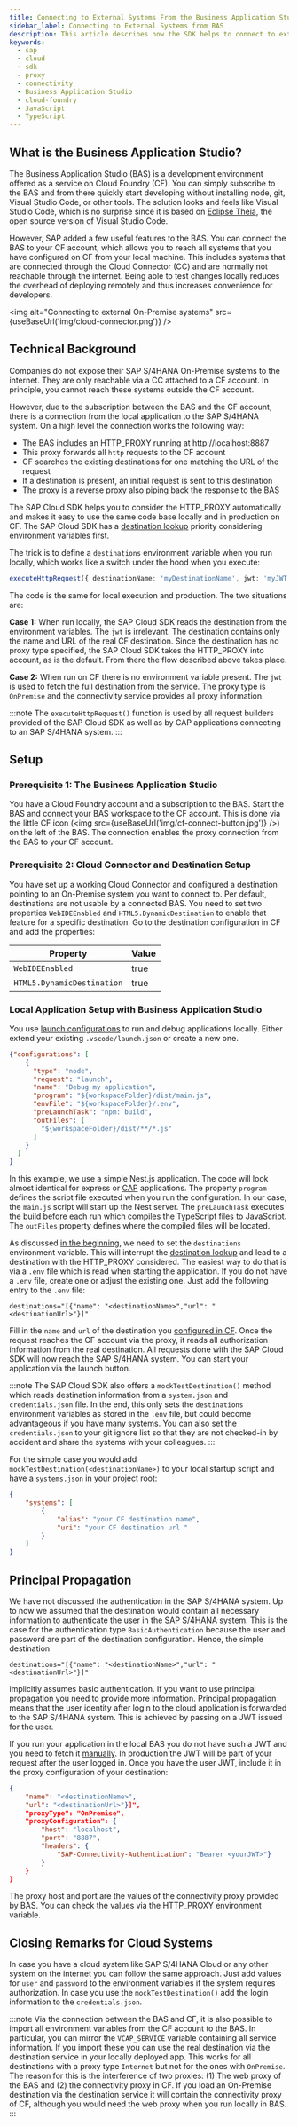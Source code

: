```yaml
---
title: Connecting to External Systems From the Business Application Studio
sidebar_label: Connecting to External Systems from BAS
description: This article describes how the SDK helps to connect to external systems from the Business Application Studio.
keywords:
  - sap
  - cloud
  - sdk
  - proxy
  - connectivity
  - Business Application Studio
  - cloud-foundry
  - JavaScript
  - TypeScript
---
```



## What is the Business Application Studio?

The Business Application Studio (BAS) is a development environment offered as a service on Cloud Foundry (CF).
You can simply subscribe to the BAS and from there quickly start developing without installing node, git, Visual Studio Code, or other tools.
The solution looks and feels like Visual Studio Code, which is no surprise since it is based on [Eclipse Theia](https://theia-ide.org/), the open source version of Visual Studio Code.

However, SAP added a few useful features to the BAS.
You can connect the BAS to your CF account, which allows you to reach all systems that you have configured on CF from your local machine.
This includes systems that are connected through the Cloud Connector (CC) and are normally not reachable through the internet.
Being able to test changes locally reduces the overhead of deploying remotely and thus increases convenience for developers.

<img
  alt="Connecting to external On-Premise systems"
  src={useBaseUrl('img/cloud-connector.png')}
/>

## Technical Background <a name="background"></a>

Companies do not expose their SAP S/4HANA On-Premise systems to the internet.
They are only reachable via a CC attached to a CF account.
In principle, you cannot reach these systems outside the CF account.

However, due to the subscription between the BAS and the CF account, there is a connection from the local application to the SAP S/4HANA system.
On a high level the connection works the following way:

- The BAS includes an HTTP_PROXY running at http://localhost:8887
- This proxy forwards all `http` requests to the CF account
- CF searches the existing destinations for one matching the URL of the request
- If a destination is present, an initial request is sent to this destination
- The proxy is a reverse proxy also piping back the response to the BAS

The SAP Cloud SDK helps you to consider the HTTP_PROXY automatically and makes it easy to use the same code base locally and in production on CF.
The SAP Cloud SDK has a [destination lookup](../features/connectivity/destination) priority considering environment variables first.

The trick is to define a `destinations` environment variable when you run locally, which works like a switch under the hood when you execute:

```ts
executeHttpRequest({ destinationName: 'myDestinationName', jwt: 'myJWT' });
```

The code is the same for local execution and production.
The two situations are:

**Case 1:** When run locally, the SAP Cloud SDK reads the destination from the environment variables.
The `jwt` is irrelevant.
The destination contains only the name and URL of the real CF destination.
Since the destination has no proxy type specified, the SAP Cloud SDK takes the HTTP_PROXY into account, as is the default.
From there the flow described above takes place.

**Case 2:** When run on CF there is no environment variable present.
The `jwt` is used to fetch the full destination from the service.
The proxy type is `OnPremise` and the connectivity service provides all proxy information.

:::note
The `executeHttpRequest()` function is used by all request builders provided of the SAP Cloud SDK as well as by CAP applications connecting to an SAP S/4HANA system.
:::

## Setup

### Prerequisite 1: The Business Application Studio

You have a Cloud Foundry account and a subscription to the BAS.
Start the BAS and connect your BAS workspace to the CF account.
This is done via the little CF icon (<img src={useBaseUrl('img/cf-connect-button.jpg')} />) on the left of the BAS.
The connection enables the proxy connection from the BAS to your CF account.

### Prerequisite 2: Cloud Connector and Destination Setup <a name="CCandDestSetup"></a>

You have set up a working Cloud Connector and configured a destination pointing to an On-Premise system you want to connect to.
Per default, destinations are not usable by a connected BAS.
You need to set two properties `WebIDEEnabled` and `HTML5.DynamicDestination` to enable that feature for a specific destination.
Go to the destination configuration in CF and add the properties:

| Property                   | Value |
| -------------------------- | ----- |
| `WebIDEEnabled`            | true  |
| `HTML5.DynamicDestination` | true  |

### Local Application Setup with Business Application Studio

You use [launch configurations](https://code.visualstudio.com/docs/editor/debugging#_launchjson-attributes) to run and debug applications locally.
Either extend your existing `.vscode/launch.json` or create a new one.

```JSON
{"configurations": [
    {
      "type": "node",
      "request": "launch",
      "name": "Debug my application",
      "program": "${workspaceFolder}/dist/main.js",
      "envFile": "${workspaceFolder}/.env",
      "preLaunchTask": "npm: build",
      "outFiles": [
        "${workspaceFolder}/dist/**/*.js"
      ]
    }
  ]
}
```

In this example, we use a simple Nest.js application.
The code will look almost identical for express or [CAP](https://community.sap.com/topics/cloud-application-programming) applications.
The property `program` defines the script file executed when you run the configuration.
In our case, the `main.js` script will start up the Nest server.
The `preLaunchTask` executes the build before each run which compiles the TypeScript files to JavaScript.
The `outFiles` property defines where the compiled files will be located.

As discussed [in the beginning](#background), we need to set the `destinations` environment variable.
This will interrupt the [destination lookup](../../js/features/connectivity/destination.mdx) and lead to a destination with the HTTP_PROXY considered.
The easiest way to do that is via a `.env` file which is read when starting the application.
If you do not have a `.env` file, create one or adjust the existing one.
Just add the following entry to the `.env` file:

```
destinations="[{"name": "<destinationName>","url": "<destinationUrl>"}]"
```

Fill in the `name` and `url` of the destination you [configured in CF](#CCandDestSetup).
Once the request reaches the CF account via the proxy, it reads all authorization information from the real destination.
All requests done with the SAP Cloud SDK will now reach the SAP S/4HANA system.
You can start your application via the launch button.

:::note
The SAP Cloud SDK also offers a `mockTestDestination()` method which reads destination information from a `system.json` and `credentials.json` file.
In the end, this only sets the `destinations` environment variables as stored in the `.env` file, but could become advantageous if you have many systems.
You can also set the `credentials.json` to your git ignore list so that they are not checked-in by accident and share the systems with your colleagues.
:::

For the simple case you would add `mockTestDestination(<destinationName>)` to your local startup script and have a `systems.json` in your project root:

```JSON
{
    "systems": [
        {
            "alias": "your CF destination name",
            "uri": "your CF destination url "
        }
    ]
}
```

## Principal Propagation

We have not discussed the authentication in the SAP S/4HANA system.
Up to now we assumed that the destination would contain all necessary information to authenticate the user in the SAP S/4HANA system.
This is the case for the authentication type `BasicAuthentication` because the user and password are part of the destination configuration.
Hence, the simple destination

```
destinations="[{"name": "<destinationName>","url": "<destinationUrl>"}]"
```

implicitly assumes basic authentication.
If you want to use principal propagation you need to provide more information.
Principal propagation means that the user identity after login to the cloud application is forwarded to the SAP S/4HANA system.
This is achieved by passing on a JWT issued for the user.

If you run your application in the local BAS you do not have such a JWT and you need to fetch it [manually](../../java/guides/cf-xsuaa.mdx).
In production the JWT will be part of your request after the user logged in.
Once you have the user JWT, include it in the proxy configuration of your destination:

```JSON
{
    "name": "<destinationName>",
    "url": "<destinationUrl>"}]",
    "proxyType": "OnPremise",
    "proxyConfiguration": {
        "host": "localhost",
        "port": "8887",
        "headers": {
            "SAP-Connectivity-Authentication": "Bearer <yourJWT>"}
        }
    }
}
```

The proxy host and port are the values of the connectivity proxy provided by BAS.
You can check the values via the HTTP_PROXY environment variable.

## Closing Remarks for Cloud Systems

In case you have a cloud system like SAP S/4HANA Cloud or any other system on the internet you can follow the same approach.
Just add values for `user` and `password` to the environment variables if the system requires authorization.
In case you use the `mockTestDestination()` add the login information to the `credentials.json`.

:::note
Via the connection between the BAS and CF, it is also possible to import all environment variables from the CF account to the BAS.
In particular, you can mirror the `VCAP_SERVICE` variable containing all service information.
If you import these you can use the real destination via the destination service in your locally deployed app.
This works for all destinations with a proxy type `Internet` but not for the ones with `OnPremise`.
The reason for this is the interference of two proxies: (1) The web proxy of the BAS and (2) the connectivity proxy in CF.
If you load an On-Premise destination via the destination service it will contain the connectivity proxy of CF, although you would need the web proxy when you run locally in BAS.
:::

